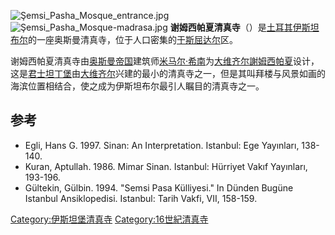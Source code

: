 {{Infobox religious building
| building_name         = 谢姆西帕夏清真寺 
| image                 = Istanbul asv2020-02 img54 Şemsi Paşa Mosque.jpg
| image_size            = 250px
| location              = [[土耳其|土耳其]][[伊斯坦布尔|伊斯坦布尔]]
| geo                   = {{coord|41|01|33|N|29|00|41|E|region:TR_type:landmark|title=inline,title}}
| religious_affiliation =[[伊斯兰教|伊斯兰教]]
| architect             = [[米马尔·希南|米马尔·希南]]
| architecture_type     = 清真寺
| groundbreaking        = 1580
| year_completed        = 1581
| minaret_quantity      = 1
| materials             = 花岗岩、大理石、瓷砖
}}
[[File:Şemsi_Pasha_Mosque_entrance.jpg|thumb]]
[[File:Şemsi_Pasha_Mosque-madrasa.jpg|thumb]]
'''谢姆西帕夏清真寺'''（{{lang-tr|Şemsi Paşa Camii}}）是[[土耳其|土耳其]][[伊斯坦布尔|伊斯坦布尔]]的一座奥斯曼清真寺，位于人口密集的[[于斯屈达尔|于斯屈达尔]]区。

谢姆西帕夏清真寺由[[奥斯曼帝国|奥斯曼帝国]]建筑师[[米马尔·希南|米马尔·希南]]为[[大维齐尔|大维齐尔]][[謝姆西帕夏|謝姆西帕夏]]设计，这是[[君士坦丁堡|君士坦丁堡]]由[[大维齐尔|大维齐尔]]兴建的最小的清真寺之一，但是其叫拜楼与风景如画的海滨位置相结合，使之成为伊斯坦布尔最引人瞩目的清真寺之一。

==参考==
* Egli, Hans G. 1997. Sinan: An Interpretation. Istanbul: Ege Yayınları, 138-140.
* Kuran, Aptullah. 1986. Mimar Sinan. Istanbul: Hürriyet Vakıf Yayınları, 193-196.
* Gültekin, Gülbin. 1994. "Semsi Pasa Külliyesi." In Dünden Bugüne Istanbul Ansiklopedisi. Istanbul: Tarih Vakfi, VII, 158-159. 
{{coord|41|01|33.40|N|29|00|40.93|E|display=title|region:TR_type:landmark}}
{{土耳其清真寺}}

[[Category:伊斯坦堡清真寺|Category:伊斯坦堡清真寺]]
[[Category:16世紀清真寺|Category:16世紀清真寺]]